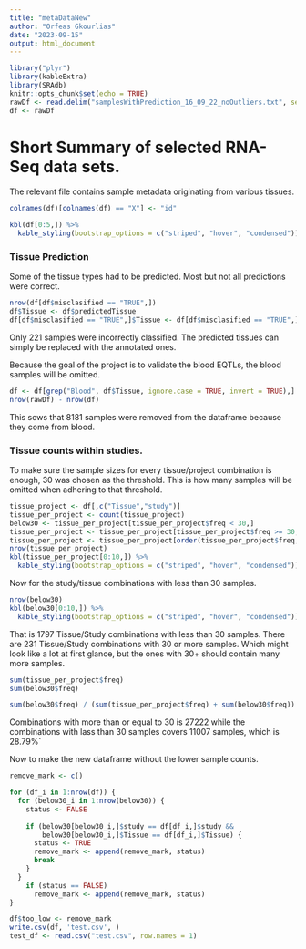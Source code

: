 ```yaml
---
title: "metaDataNew"
author: "Orfeas Gkourlias"
date: "2023-09-15"
output: html_document
---
```


```r
library("plyr")
library(kableExtra)
library(SRAdb)
knitr::opts_chunk$set(echo = TRUE)
rawDf <- read.delim("samplesWithPrediction_16_09_22_noOutliers.txt", sep = "\t", quote = "")
df <- rawDf
```

# Short Summary of selected RNA-Seq data sets.
The relevant file contains sample metadata originating from various tissues.

```r
colnames(df)[colnames(df) == "X"] <- "id"

kbl(df[0:5,]) %>%
  kable_styling(bootstrap_options = c("striped", "hover", "condensed"))
```

### Tissue Prediction
Some of the tissue types had to be predicted. Most but not all predictions were
correct.

```r
nrow(df[df$misclasified == "TRUE",])
df$Tissue <- df$predictedTissue
df[df$misclasified == "TRUE",]$Tissue <- df[df$misclasified == "TRUE",]$annotatedTissue
```
Only 221 samples were incorrectly classified. The predicted tissues can simply be
replaced with the annotated ones.

Because the goal of the project is to validate the blood EQTLs, the blood samples
will be omitted.
```r
df <- df[grep("Blood", df$Tissue, ignore.case = TRUE, invert = TRUE),]
nrow(rawDf) - nrow(df)
```
This sows that 8181 samples were removed from the dataframe because they come
from blood.

### Tissue counts within studies.
To make sure the sample sizes for every tissue/project combination is enough, 30
was chosen as the threshold. This is how many samples will be omitted when
adhering to that threshold.



```r
tissue_project <- df[,c("Tissue","study")]
tissue_per_project <- count(tissue_project)
below30 <- tissue_per_project[tissue_per_project$freq < 30,]
tissue_per_project <- tissue_per_project[tissue_per_project$freq >= 30,]
tissue_per_project <- tissue_per_project[order(tissue_per_project$freq,decreasing=TRUE),]
nrow(tissue_per_project)
kbl(tissue_per_project[0:10,]) %>%
  kable_styling(bootstrap_options = c("striped", "hover", "condensed"))
```
Now for the study/tissue combinations with less than 30 samples.
```r
nrow(below30)
kbl(below30[0:10,]) %>%
  kable_styling(bootstrap_options = c("striped", "hover", "condensed"))
```
That is 1797 Tissue/Study combinations with less than 30 samples.
There are 231 Tissue/Study combinations with 30 or more samples.
Which might look like a lot at first glance, but the ones with 30+
should contain many more samples.

```r
sum(tissue_per_project$freq)
sum(below30$freq)

sum(below30$freq) / (sum(tissue_per_project$freq) + sum(below30$freq)) * 100
```
Combinations with more than or equal to 30 is 27222 while the
combinations with lass than 30 samples covers 11007 samples, which is 28.79%`

Now to make the new dataframe without the lower sample counts.

```r
remove_mark <- c()

for (df_i in 1:nrow(df)) {
  for (below30_i in 1:nrow(below30)) {
    status <- FALSE
    
    if (below30[below30_i,]$study == df[df_i,]$study &&
        below30[below30_i,]$Tissue == df[df_i,]$Tissue) {
      status <- TRUE
      remove_mark <- append(remove_mark, status)
      break
    }
  }
    if (status == FALSE)
      remove_mark <- append(remove_mark, status)
}

df$too_low <- remove_mark
write.csv(df, 'test.csv', )
test_df <- read.csv("test.csv", row.names = 1)

```